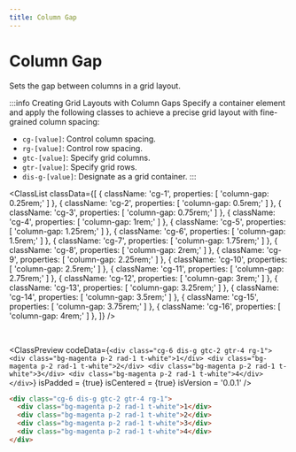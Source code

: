```yaml
---
title: Column Gap
---
```



# Column Gap

Sets the gap between columns in a grid layout.

:::info Creating Grid Layouts with Column Gaps
Specify a container element and apply the following classes to achieve a precise grid layout with fine-grained column spacing:

- `cg-[value]`: Control column spacing.
- `rg-[value]`: Control row spacing.
- `gtc-[value]`: Specify grid columns.
- `gtr-[value]`: Specify grid rows.
- `dis-g-[value]`: Designate as a grid container.
:::


<ClassList
  classData={[
    {
      className: 'cg-1',
      properties: [
        'column-gap: 0.25rem;'
      ]
    },
    {
      className: 'cg-2',
      properties: [
        'column-gap: 0.5rem;'
      ]
    },
    {
      className: 'cg-3',
      properties: [
        'column-gap: 0.75rem;'
      ]
    },
    {
      className: 'cg-4',
      properties: [
        'column-gap: 1rem;'
      ]
    },
    {
      className: 'cg-5',
      properties: [
        'column-gap: 1.25rem;'
      ]
    },
    {
      className: 'cg-6',
      properties: [
        'column-gap: 1.5rem;'
      ]
    },
    {
      className: 'cg-7',
      properties: [
        'column-gap: 1.75rem;'
      ]
    },
    {
      className: 'cg-8',
      properties: [
        'column-gap: 2rem;'
      ]
    },
    {
      className: 'cg-9',
      properties: [
        'column-gap: 2.25rem;'
      ]
    },
    {
      className: 'cg-10',
      properties: [
        'column-gap: 2.5rem;'
      ]
    },
    {
      className: 'cg-11',
      properties: [
        'column-gap: 2.75rem;'
      ]
    },
    {
      className: 'cg-12',
      properties: [
        'column-gap: 3rem;'
      ]
    },
    {
      className: 'cg-13',
      properties: [
        'column-gap: 3.25rem;'
      ]
    },
    {
      className: 'cg-14',
      properties: [
        'column-gap: 3.5rem;'
      ]
    },
    {
      className: 'cg-15',
      properties: [
        'column-gap: 3.75rem;'
      ]
    },
    {
      className: 'cg-16',
      properties: [
        'column-gap: 4rem;'
      ]
    },
  ]}
/>

<br />

<ClassPreview
  codeData={`
    <div class="cg-6 dis-g gtc-2 gtr-4 rg-1">
      <div class="bg-magenta p-2 rad-1 t-white">1</div>
      <div class="bg-magenta p-2 rad-1 t-white">2</div>
      <div class="bg-magenta p-2 rad-1 t-white">3</div>
      <div class="bg-magenta p-2 rad-1 t-white">4</div>
    </div>
  `}
  isPadded = {true}
  isCentered = {true}
  isVersion = '0.0.1'
/>

```html
<div class="cg-6 dis-g gtc-2 gtr-4 rg-1">
  <div class="bg-magenta p-2 rad-1 t-white">1</div>
  <div class="bg-magenta p-2 rad-1 t-white">2</div>
  <div class="bg-magenta p-2 rad-1 t-white">3</div>
  <div class="bg-magenta p-2 rad-1 t-white">4</div>
</div>
```